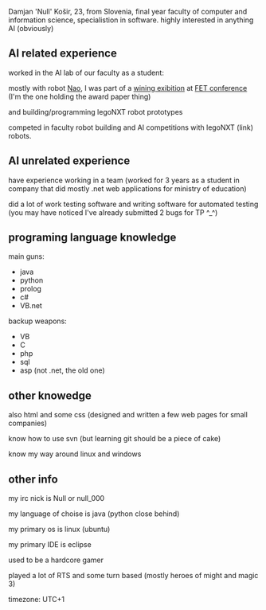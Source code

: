 Damjan 'Null' Košir, 23, from Slovenia, final year faculty of computer and information science, specialistion in software.
highly interested in anything AI (obviously)

== AI related experience ==
worked in the AI lab of our faculty as a student:

mostly with robot [http://ec.europa.eu/information_society/events/cf/fet09/picture.cfm?id=5269 Nao], I was part of a [http://ec.europa.eu/information_society/events/cf/fet09/picture.cfm?id=5389 wining exibition] at [http://ec.europa.eu/information_society/events/fet/2009/index_en.htm FET conference] (I'm the one holding the award paper thing)

and building/programming legoNXT robot prototypes

competed in faculty robot building and AI competitions with legoNXT (link) robots.

== AI unrelated experience ==
have experience working in a team (worked for 3 years as a student in company that did mostly .net web applications for ministry of education)

did a lot of work testing software and writing software for automated testing (you may have noticed I've already submitted 2 bugs for TP ^_^)

== programing language knowledge ==
main guns:
* java
* python
* prolog
* c#
* VB.net

backup weapons:
* VB
* C
* php
* sql
* asp (not .net, the old one)

== other knowedge ==
also html and some css (designed and written a few web pages for small companies)

know how to use svn (but learning git should be a piece of cake)

know my way around linux and windows

== other info ==

my irc nick is Null or null_000

my language of choise is java (python close behind)

my primary os is linux (ubuntu)

my primary IDE is eclipse

used to be a hardcore gamer

played a lot of RTS and some turn based (mostly heroes of might and magic 3)

timezone: UTC+1